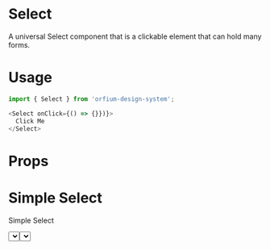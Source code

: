 
<Meta title="Design System|Select" component={Select} />

# Select

A universal Select component that is a clickable element that can hold many forms.

# Usage

```js
import { Select } from 'orfium-design-system';

<Select onClick={() => {}})}>
  Click Me
</Select>
```

# Props

<Props of={Select} />

# Simple Select

Simple Select

<Preview>
  <Story name="Simple Select">
    <Select
      isClearable
      label={'Flavour'}
      options={[
        { value: 'chocolate', label: 'Chocolate' },
        { value: 'strawberry', label: 'Strawberry' },
        { value: 'banana', label: 'Banana' },
        { value: 'citrus', label: 'Citrus' },
        { value: 'vanilla', label: 'Vanilla', isDisabled: true },
      ]}
    />
  </Story>
</Preview>

# Simple Select

Multi Select

<Preview>
  <Story name="Multi Select">
    <Select
      multi
      label={'Flavour'}
      options={[
        { value: 'chocolate', label: 'Chocolate' },
        { value: 'strawberry', label: 'Strawberry' },
        { value: 'banana', label: 'Banana' },
        { value: 'citrus', label: 'Citrus' },
        { value: 'vanilla', label: 'Vanilla', isDisabled: true },
      ]}
    />
  </Story>
</Preview>
